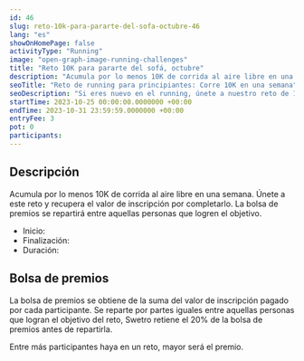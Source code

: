 ```yaml
---
id: 46
slug: reto-10k-para-pararte-del-sofa-octubre-46
lang: "es"
showOnHomePage: false
activityType: "Running"
image: "open-graph-image-running-challenges"
title: "Reto 10K para pararte del sofá, octubre"
description: "Acumula por lo menos 10K de corrida al aire libre en una semana. Únete a este reto y recupera el valor de inscripción por completarlo. La bolsa de premios se repartirá entre aquellas personas que logren el objetivo."
seoTitle: "Reto de running para principiantes: Corre 10K en una semana"
seoDescription: "Si eres nuevo en el running, únete a nuestro reto de 10K en una semana. Del 25 al 31 de octubre. ¡Regístrate y alcanza tus objetivos deportivos!"
startTime: 2023-10-25 00:00:00.0000000 +00:00
endTime: 2023-10-31 23:59:59.0000000 +00:00
entryFee: 3
pot: 0
participants:
---
```



## Descripción

Acumula por lo menos 10K de corrida al aire libre en una semana. Únete a este reto y recupera el valor de inscripción por completarlo. La bolsa de premios se repartirá entre aquellas personas que logren el objetivo.

- Inicio: <ChallengeDate date={frontmatter.startTime} lang={frontmatter.lang} showTime="true" client:load />
- Finalización: <ChallengeDate date={frontmatter.endTime} lang={frontmatter.lang} showTime="true" client:load />
- Duración: <ChallengeDuration startTime={frontmatter.startTime} endTime={frontmatter.endTime} lang={frontmatter.lang} client:load />

## Bolsa de premios

La bolsa de premios se obtiene de la suma del valor de inscripción pagado por cada participante. Se reparte por partes iguales entre aquellas personas que logran el objetivo del reto, Swetro retiene el 20% de la bolsa de premios antes de repartirla.

Entre más participantes haya en un reto, mayor será el premio.
